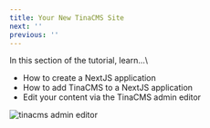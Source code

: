```yaml
---
title: Your New TinaCMS Site
next: ''
previous: ''
---
```


In this section of the tutorial, learn...\


* How to create a NextJS application
* How to add TinaCMS to a NextJS application
* Edit your content via the TinaCMS admin editor

![tinacms admin editor](/gif/Screen%20Recording%202025-03-19%20at%2010.37.54%E2%80%AFam.gif "The admin editor controls your websites content")
